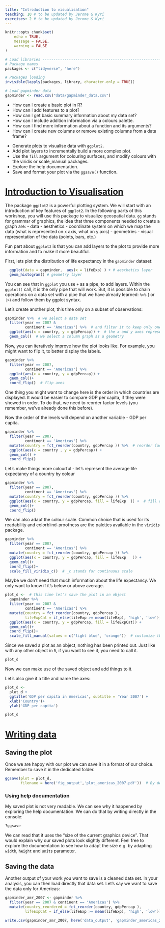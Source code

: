 ```yaml
---
title: "Introduction to visualisation"
teaching: 10 # to be updated by Jerome & Kyri
exercises: 2 # to be updated by Jerome & Kyri
---
```


```r
knitr::opts_chunk$set(
	echo = TRUE,
	message = FALSE,
	warning = FALSE
)

# Load libraries ----------------------------------------------------------
# Package names
packages <- c("tidyverse", "here")

# Packages loading
invisible(lapply(packages, library, character.only = TRUE))

# Load gapminder data
gapminder <- read.csv("data/gapminder_data.csv")

```

:::::::::::::::::::::::::::::::::::::: questions 

- How can I create a basic plot in R?
- How can I add features to a plot?
- How can I get basic summary information about my data set?
- How can I include addition information via a colours palette. 
- How can I find more information about a function and its arguments? 
- How can I create new columns or remove existing columns from a data frame?

::::::::::::::::::::::::::::::::::::::::::::::::

::::::::::::::::::::::::::::::::::::: objectives

- Generate plots to visualise data with `ggplot2`.
- Add plot layers to incrementally build a more complex plot.
- Use the `fill` argument for colouring surfaces, and modify colours with the viridis or scale_manual packages. 
- Explore the help documentation.
- Save and format your plot via the `ggsave()` function.  

::::::::::::::::::::::::::::::::::::::::::::::::

# [Introduction to Visualisation](https://datacarpentry.org/r-intro-geospatial/07-plot-ggplot2/index.html)

The package `ggplot2` is a powerful plotting system. We will start with an introduction of key
features of `ggplot2`. In the following parts of this workshop, you will
use this package to visualize geospatial data. `gg` stands for grammar
of graphics, the idea that three components needed to create a graph
are: - data - aesthetics - coordinate system on which we map the data
(what is represented on x axis, what on y axis) - geometries - visual
representation of the data (points, bars, etc.)

Fun part about `ggplot2` is that you can add layers to
the plot to provide more information and to make it more beautiful.

First, lets plot the distribution of life expectancy in the `gapminder` dataset:

```r
  ggplot(data = gapminder,  aes(x = lifeExp) ) + # aesthetics layer 
  geom_histogram() # geometry layer

```

You can see that in `ggplot` you use `+` as a pipe, to add layers.
Within the `ggplot()` call, it is the only pipe that will work. But, it is
possible to chain operations on a data set with a pipe that we have
already learned: `%>%` ( or `|>`) and follow them by ggplot syntax.

Let's create another plot, this time only on a subset of observations:

```r
gapminder %>%  # we select a data set
  filter(year == 2007 & 
         continent == 'Americas') %>%  # and filter it to keep only one year and one continent
  ggplot(aes(x = country, y = gdpPercap)) +  # the x and y axes represent values of columns
  geom_col()  # we select a column graph as a geometry
```

Now, you can iteratively improve how the plot looks like. For example,
you might want to flip it, to better display the labels.

```r
gapminder %>%  
  filter(year == 2007, 
         continent == 'Americas') %>% 
  ggplot(aes(x = country, y = gdpPercap)) + 
  geom_col()+ 
  coord_flip()  # flip axes
```

One thing you might want to change here is the order in which countries
are displayed. It would be easier to compare GDP per capita, if they
were showed in order. To do that, we need to reorder factor levels (you
remember, we've already done this before).

Now the order of the levels will depend on another variable - GDP per
capita.

```r
gapminder %>%  
  filter(year == 2007, 
         continent == 'Americas') %>% 
  mutate(country = fct_reorder(country, gdpPercap )) %>%  # reorder factor levels
  ggplot(aes(x = country , y = gdpPercap)) + 
  geom_col() +
  coord_flip()

```

Let's make things more colourful - let's represent the average life
expectancy of a country by colour

```r
gapminder %>%  
  filter(year == 2007, 
         continent == 'Americas') %>% 
  mutate(country = fct_reorder(country, gdpPercap )) %>%
  ggplot(aes(x = country, y = gdpPercap, fill = lifeExp  )) +  # fill argument for colouring surfaces, colour for points and lines
  geom_col()+ 
  coord_flip()


```

We can also adapt the colour scale. Common choice that is used for its
readability and colorblind-proofness are the palettes available in the
`viridis` package.

```r
gapminder %>%  
  filter(year == 2007, 
         continent == 'Americas') %>% 
  mutate(country = fct_reorder(country, gdpPercap )) %>%
  ggplot(aes(x = country, y = gdpPercap, fill = lifeExp   )) + 
  geom_col()+ 
  coord_flip()+
  scale_fill_viridis_c()  # _c stands for continuous scale

```

Maybe we don't need that much information about the life expectancy. We
only want to know if it's below or above average.

```r
plot_d <-  # this time let's save the plot in an object
  gapminder %>%  
  filter(year == 2007 & 
         continent == 'Americas') %>% 
  mutate(country = fct_reorder(country, gdpPercap ),
         lifeExpCat = if_else(lifeExp >= mean(lifeExp), 'high', 'low')) %>%
  ggplot(aes(x = country, y = gdpPercap, fill = lifeExpCat)) + 
  geom_col()+ 
  coord_flip()+
  scale_fill_manual(values = c('light blue', 'orange'))  # customize the colours of the fill aesthetic

```

Since we saved a plot as an object, nothing has been printed out. Just
like with any other object in `R`, if you want to see it, you need to
call it.

```r
plot_d

```

Now we can make use of the saved object and add things to it.

Let's also give it a title and name the axes:

```r
plot_d <- 
  plot_d +
  ggtitle('GDP per capita in Americas', subtitle = 'Year 2007') +
  xlab('Country')+
  ylab('GDP per capita')

plot_d
```

# [Writing data](https://datacarpentry.org/r-intro-geospatial/08-writing-data/index.html)

## Saving the plot

Once we are happy with our plot we can save it in a format of our
choice. Remember to save it in the dedicated folder.

```r
ggsave(plot = plot_d, 
       filename = here('fig_output','plot_americas_2007.pdf'))  # By default, ggsave() saves the last displayed plot, but you can also explicitly name the plot you want to save

```

### Using help documentation

My saved plot is not very readable. We can see why it happened by
exploring the help documentation. We can do that by writing directly in
the console:

```r
?ggsave
```

We can read that it uses the "size of the current graphics device". That
would explain why our saved plots look slightly different. Feel free to
explore the documentation to see how to adapt the size e.g. by adapting
`width`, `height` and `units` parameter.

## Saving the data

Another output of your work you want to save is a cleaned data set. In
your analysis, you can then load directly that data set. Let's say we want to
save the data only for Americas:

```r
gapminder_amr_2007 <- gapminder %>%
  filter(year == 2007 & continent == 'Americas') %>%
  mutate(country_reordered = fct_reorder(country, gdpPercap ), 
         lifeExpCat = if_else(lifeExp >= mean(lifeExp), 'high', 'low'))

write.csv(gapminder_amr_2007, here('data_output', 'gapminder_americas_2007.csv'), row.names=FALSE)
```
